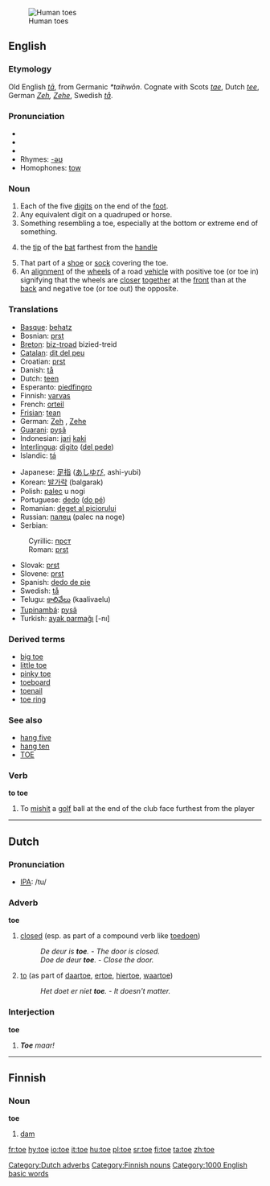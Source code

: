 [[Image:Tenen.jpg|thumb|Human toes]]
==English==
{{wikipedia}}

===Etymology===
Old English ''[[ta#Old English|tā]]'', from Germanic ''*taihwōn''.  Cognate with Scots ''[[tae]]'', Dutch ''[[tee#Dutch|tee]]'', German ''[[Zeh]], [[Zehe]]'', Swedish ''[[tå]]''.

===Pronunciation===
*{{IPA|/təʊ/}}
*{{SAMPA|/t@U/}}
*{{audio|en-us-toe.ogg|Audio (US)}}
*Rhymes: [[Rhymes:English:-əʊ|-əʊ]]
*Homophones: [[tow]]

===Noun===
{{en-noun}}

# Each of the five [[digits]] on the end of the [[foot]].
# Any equivalent digit on a quadruped or horse.
# Something resembling a toe, especially at the bottom or extreme end of something.
#{{cricket}} the [[tip]] of the [[bat]] farthest from the [[handle]]
# That part of a [[shoe]] or [[sock]] covering the toe.
# An [[alignment]] of the [[wheel]]s of a road [[vehicle]] with positive toe (or toe in) signifying that the wheels are [[closer]] [[together]] at the [[front]] than at the [[back]] and negative toe (or toe out) the opposite.

===Translations===
{{top}}
*[[Basque]]: [[behatz]]
*Bosnian: [[prst#Bosnian|prst]] {{m}}
*[[Breton]]: [[biz-troad]] {{m}} bizied-treid {{p}}
*[[Catalan]]: [[dit del peu]] {{m}}
*Croatian: [[prst#Croatian|prst]] {{m}}
*Danish: [[tå]]
*Dutch: [[teen]] {{m}}
*Esperanto: [[piedfingro]]
*Finnish: [[varvas]]
*French: [[orteil]] {{m}}
*[[Frisian]]: [[tean]]
*German: [[Zeh]] {{m}}, [[Zehe]] {{f}}
*[[Guarani]]: [[pysã]]
*Indonesian: [[jari]] [[kaki]]
*[[Interlingua]]: [[digito]] ([[digito del pede|del pede]])
*Islandic: [[tá]]
{{mid}}
*Japanese: [[足指]] ([[あしゆび]], ashi-yubi)
*Korean: [[발가락]] (balgarak)
*Polish: [[palec]] u nogi {{m}}
*Portuguese: [[dedo]] ([[dedo do pé|do pé]]) {{m}}
*Romanian: [[deget al piciorului]] {{n}}
*Russian: [[палец]] (palec na noge)
*Serbian:
:Cyrillic: [[прст#Serbian|прст]] {{m}}
:Roman: [[prst#Serbian|prst]] {{m}}
*Slovak: [[prst#Slovak|prst]] {{m}}
*Slovene: [[prst#Slovenian|prst]] {{m}}
*Spanish: [[dedo de pie]] {{m}}
*Swedish: [[tå]]
*Telugu: [[కాలివేలు]] (kaalivaelu)
*[[Tupinambá]]: [[pysã]]
*Turkish: [[ayak parmağı]] [-nı]
{{bottom}}

===Derived terms===
*[[big toe]]
*[[little toe]]
*[[pinky toe]]
*[[toeboard]]
*[[toenail]]
*[[toe ring]]

===See also===
*[[hang five]]
*[[hang ten]]
*[[TOE]]

===Verb===
'''to toe'''
# {{sports}} To [[mishit]] a [[golf]] ball at the end of the club face furthest from the player

----

==Dutch==
===Pronunciation===
*[[w:IPA|IPA]]: /tu/
===Adverb===
'''toe'''

# [[closed]] (esp. as part of a compound verb like [[toedoen]])
#: ''De deur is '''toe'''.'' - ''The door is closed.''
#: ''Doe de deur '''toe'''.'' - ''Close the door.''
# [[to]] (as part of [[daartoe]], [[ertoe]], [[hiertoe]], [[waartoe]])
#: ''Het doet er niet '''toe'''.'' - ''It doesn't matter.''

===Interjection===
'''toe'''

#'''''Toe''' maar!''

----

==Finnish==
===Noun===
'''toe'''

# [[dam]]

[[Category:Dutch adverbs]]
[[Category:Finnish nouns]]
[[Category:1000 English basic words]]

[[fr:toe]]
[[hy:toe]]
[[io:toe]]
[[it:toe]]
[[hu:toe]]
[[pl:toe]]
[[sr:toe]]
[[fi:toe]]
[[ta:toe]]
[[zh:toe]]